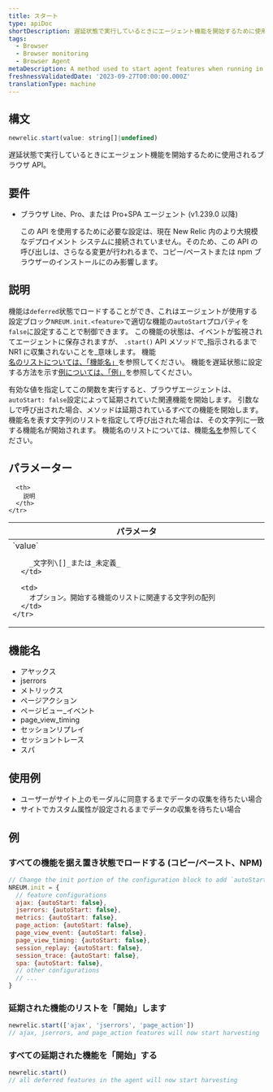 ```yaml
---
title: スタート
type: apiDoc
shortDescription: 遅延状態で実行しているときにエージェント機能を開始するために使用されるメソッド
tags:
  - Browser
  - Browser monitoring
  - Browser Agent
metaDescription: A method used to start agent features when running in a deferred state
freshnessValidatedDate: '2023-09-27T00:00:00.000Z'
translationType: machine
---
```


## 構文

```js
newrelic.start(value: string[]|undefined)
```

遅延状態で実行しているときにエージェント機能を開始するために使用されるブラウザ API。

## 要件

* ブラウザ Lite、Pro、または Pro+SPA エージェント (v1.239.0 以降)

  <Callout variant="important">
    この API を使用するために必要な設定は、現在 New Relic 内のより大規模なデプロイメント システムに接続されていません。そのため、この API の呼び出しは、さらなる変更が行われるまで、コピー/ペーストまたは npm ブラウザーのインストールにのみ影響します。
  </Callout>

## 説明

機能は`deferred`状態でロードすることができ、これはエージェントが使用する設定ブロック`NREUM.init.<feature>`で適切な機能の`autoStart`プロパティを`false`に設定することで制御できます。 この機能の状態は、イベントが監視されてエージェントに保存されますが、 `.start()` API メソッドで_指示されるまで NR1 に収集されないことを_意味します。 機能[名のリストについては、「機能名」](#feature-names)を参照してください。 機能を遅延状態に設定する方法を示す[例については、「例」](#examples)を参照してください。

有効な値を指定してこの関数を実行すると、ブラウザエージェントは、 `autoStart: false`設定によって延期されていた関連機能を開始します。 引数なしで呼び出された場合、メソッドは延期されているすべての機能を開始します。 機能名を表す文字列のリストを指定して呼び出された場合は、その文字列に一致する機能名が開始されます。 機能名のリストについては、機能[名を](#feature-names)参照してください。

## パラメーター

<table>
  <thead>
    <tr>
      <th width="25%">
        パラメータ
      </th>

      <th>
        説明
      </th>
    </tr>
  </thead>

  <tbody>
    <tr>
      <td>
        `value`

        _文字列\[]_または_未定義_
      </td>

      <td>
        オプション。開始する機能のリストに関連する文字列の配列
      </td>
    </tr>
  </tbody>
</table>

## 機能名

* アヤックス
* jserrors
* メトリックス
* ページアクション
* ページビュー\_イベント
* page_view_timing
* セッションリプレイ
* セッショントレース
* スパ

## 使用例

* ユーザーがサイト上のモーダルに同意するまでデータの収集を待ちたい場合
* サイトでカスタム属性が設定されるまでデータの収集を待ちたい場合

## 例

### すべての機能を据え置き状態でロードする (コピー/ペースト、NPM)

```js
// Change the init portion of the configuration block to add `autoStart: false` to any features desired to load in a deferred state
NREUM.init = {
  // feature configurations
  ajax: {autoStart: false},
  jserrors: {autoStart: false},
  metrics: {autoStart: false},
  page_action: {autoStart: false},
  page_view_event: {autoStart: false},
  page_view_timing: {autoStart: false},
  session_replay: {autoStart: false},
  session_trace: {autoStart: false},
  spa: {autoStart: false},
  // other configurations
  // ...
}
```

### 延期された機能のリストを「開始」します

```js
newrelic.start(['ajax', 'jserrors', 'page_action'])
// ajax, jserrors, and page_action features will now start harvesting
```

### すべての延期された機能を「開始」する

```js
newrelic.start()
// all deferred features in the agent will now start harvesting
```